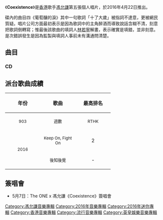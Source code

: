 {{Album infobox | <!-- See Wikipedia:WikiProject_Albums -->
| Name       = Coexistence
| Type       = EP
| Artist     = [[馮允謙|馮允謙]]
| Cover      = 
| Released   = 2016年4月22日
| Recorded   = 2016年
| Genre      = [[粵語流行音樂|粵語流行音樂]]
| Length     = 
| Label      = {{flagicon|HK}} [[英皇娛樂|英皇娛樂]]
| Last album = [[Odyssey_(EP)|Odyssey]]<br>（2015年）
| This album = '''Coexistence'''<br>（2016年）
| Next album = [[Detour|Detour]]<br>（2020年）
}}

《'''Coexistence'''》是[[香港|香港]]歌手[[馮允謙|馮允謙]]第五張個人唱片，於2016年4月22日推出。

碟內的曲目四《葡萄釀的淚》其中一句歌詞「十了大歲」被指詞不達意，更被網民質疑。唱片公司方面最初表示是因為歌詞中的主角醉酒而導致說話含糊不清，刻意把歌詞倒轉寫；惟最後該歌曲的填詞人[[林若寧|林若寧]]解畫，表示確實是填錯，並非刻意。是次錯誤發生是因為監製與填詞人事前未有溝通問清楚。

==曲目==
===CD===
{{Tracklist
| collapsed = 
| headline = 
| font_size = 
| total_length = 

| extra_column =

| title1 = Keep On, Fight On
| music1 = [[馮允謙|馮允謙]]/ [[T-ma|T-ma]]/[[Cousin_Fung|Cousin Fung]] 
| lyrics1 = [[郭薾多|郭薾多]]/ 馮允謙/ T-ma
| arranger1 = T-ma
| producer1 = [[廖志華|廖志華]]
| longnote1 = Feat. [[MastaMic|MastaMic]]
| length1 = 

| title2 = 後知後覺
| music2 = 馮允謙
| lyrics2 = [[林若寧|林若寧]]
| arranger2 = [[Kenix|Kenix]]@[[Private_Zoo|Private Zoo]]
| producer2 = [[舒文_(音樂人)|舒文]]@[[zoo_music|zoo music]]
| longnote2 =
| length2 = 

| title3 = 把眼淚握在手裡
| music3 = 馮允謙
| lyrics3 = [[周耀輝|周耀輝]]
| arranger3 = Johnny Yim
| producer3 = 舒文@zoo music
| longnote3 = 
| length3 = 

| title4 = 葡萄釀的淚
| music4 = 馮允謙
| lyrics4 = 林若寧
| arranger4 = [[Johnny_Yim|Johnny Yim]]
| producer4 = 廖志華
| longnote4 = 
| length4 = 

| title5 = Keep On, Fight On
| music5 = [[馮允謙|馮允謙]]/ [[T-ma|T-ma]]/[[Cousin_Fung|Cousin Fung]] 
| lyrics5 = 馮允謙/ T-ma
| arranger5 = T-Ma
| producer5 = 馮允謙/T-ma
| longnote5 = English Acoustic Version
| length5 =
}}
{{Track listing
| collapsed = yes
| headline = DVD曲目
| total_length = 
| title1 = Keep On, Fight On
| title2 = 後知後覺
| title3 = 把眼淚握在手裡
}}

== 派台歌曲成績 ==
{| class="wikitable"
!align="center" rowspan="2" | 年份
!align="center" rowspan="2" | 歌曲
!align="center" colspan="8" | 最高排名
|-
!width="100"|<small>903</small> !! width="100"|<small>週數</small> !! width="100"|<small>RTHK</small> !! width="100"|<small>週數</small> !! width="100"|<small>997</small> !! width="100"|<small>週數</small> !! width="100"|<small>TVB</small> !! width="100"|<small>週數</small>
|-
|align="center" rowspan="2"| <small>2016</small> ||align="center"| <small>Keep On, Fight On</small> ||align="center"| 2 ||align="center"| 7 ||align="center"| '''1''' ||align="center"| 6 ||align="center"| 4 ||align="center"| 4 ||align="center"| '''1''' ||align="center"| 4
|-
|align="center"| <small>後知後覺</small> ||align="center"| - ||align="center"| - ||align="center"| 3 ||align="center"| 7 ||align="center"| 4 ||align="center"| 3 ||align="center"| 3 ||align="center"| 6
|}

==簽唱會==
*5月7日：The ONE x 馮允謙《Coexistence》簽唱會

[[Category:馮允謙音樂專輯|Category:馮允謙音樂專輯]]
[[Category:2016年音樂專輯|Category:2016年音樂專輯]]
[[Category:2016年迷你專輯|Category:2016年迷你專輯]]
[[Category:香港音樂專輯|Category:香港音樂專輯]]
[[Category:流行音樂專輯|Category:流行音樂專輯]]
[[Category:英皇娛樂音樂專輯|Category:英皇娛樂音樂專輯]]